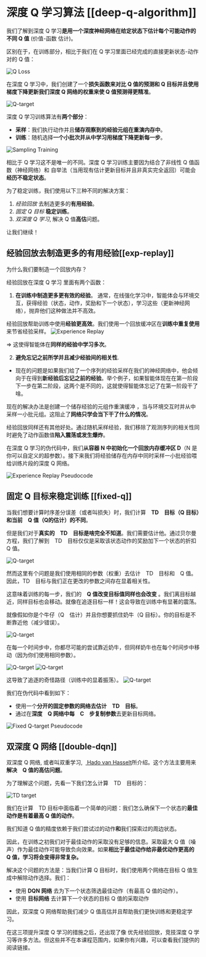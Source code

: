 # 深度 Q 学习算法 [[deep-q-algorithm]]

我们了解到深度 Q 学习**是用一个深度神经网络在给定状态下估计每个可能动作的不同 Q 值** (价值-函数 估计)。

区别在于，在训练部分，相比于我们在 Q 学习里面已经完成的直接更新状态-动作对的 Q 值：

<img src="https://huggingface.co/datasets/huggingface-deep-rl-course/course-images/resolve/main/en/unit3/q-ex-5.jpg" alt="Q Loss"/>

在深度 Q 学习中，我们创建了一个**损失函数来对比 Q 值的预测和 Q 目标并且使用梯度下降更新我们深度 Q 网络的权重来使 Q 值预测得更精准**。


<img src="https://huggingface.co/datasets/huggingface-deep-rl-course/course-images/resolve/main/en/unit4/Q-target.jpg" alt="Q-target"/>

深度 Q 学习训练算法有**两个部分**：

- **采样**：我们执行动作并且**储存观察到的经验元组在重演内存中**。
- **训练**：随机选择**一个小批次并从中学习用梯度下降更新每一步**。

<img src="https://huggingface.co/datasets/huggingface-deep-rl-course/course-images/resolve/main/en/unit4/sampling-training.jpg" alt="Sampling Training"/>

相比于 Q 学习这不是唯一的不同。深度 Q 学习训练主要因为结合了非线性 Q 值函数（神经网络）和 自举法（当用现有估计更新目标并且非真实完全返回）可能会**经历不稳定状态**。

为了稳定训练，我们使用以下三种不同的解决方案：
1. *经验回放* 去制造更多的**有用经验**。
2. *固定 Q 目标* **稳定训练**。
3. *双深度 Q 学习*, 解决 Q 值**高估**问题。

让我们继续！

## 经验回放去制造更多的有用经验[[exp-replay]]

为什么我们要制造一个回放内存？

经验回放在深度 Q 学习 里面有两个函数：

1. **在训练中制造更多更有效的经验**。
通常，在线强化学习中，智能体会与环境交互，获得经验（状态，动作，奖励和下一个状态），学习这些（更新神经网络），抛弃他们这种做法并不高效。

经验回放帮助训练中使用**经验更高效**。我们使用一个回放缓冲区在**训练中重复使用**来节省经验采样。
<img src="https://huggingface.co/datasets/huggingface-deep-rl-course/course-images/resolve/main/en/unit4/experience-replay.jpg" alt="Experience Replay"/>

⇒ 这使得智能体在**同样的经验中学习多次**。

2. **避免忘记之前所学并且减少经验间的相关性**.
- 现在的问题是如果我们给了一个序列的经验采样在我们的神经网络中，他会倾向于在得到**新经验后忘记之前的经验**。举个例子，如果智能体现在在第一阶段下一步在第二阶段，这两个是不同的，这就使得智能体忘记了在第一阶段干了啥。

现在的解决办法是创建一个储存经验的元组作重演缓冲 ，当与环境交互时并从中采样一小批元组。这阻止了**网络只学会当下干了什么的情况**。 

经验回放同样还有其他好处。通过随机采样经验，我们移除了观测序列的相关性同时避免了动作函数值**陷入震荡或发生爆炸**。

在深度 Q 学习的伪代码中，我们**从容器 N 中初始化一个回放内存缓冲区 D**（N 是你可以自定义的超参数）。接下来我们将经验储存在内存中同时采样一小批经验喂给训练片段的深度 Q 网络。

<img src="https://huggingface.co/datasets/huggingface-deep-rl-course/course-images/resolve/main/en/unit4/experience-replay-pseudocode.jpg" alt="Experience Replay Pseudocode"/>

## 固定 Q 目标来稳定训练 [[fixed-q]]

当我们想要计算时序差分误差（或者叫损失）时，我们计算　**TD　目标（Q 目标）和当前　Q 值（Q的估计）的不同**。

但是我们对于**真实的　TD　目标是啥完全不知道**。我们需要估计他。通过贝尔曼方程，我们了解到　TD　目标仅仅是采取该状态动作的奖励加下一个状态的折扣　Q 值。

<img src="https://huggingface.co/datasets/huggingface-deep-rl-course/course-images/resolve/main/en/unit4/Q-target.jpg" alt="Q-target"/>

然而这里有个问题是我们使用相同的参数（权重）去估计　TD　目标和　Q 值。因此，TD　目标与我们正在更改的参数之间存在显着相关性。

这意味着训练的每一步，我们的　**Q 值改变目标值同样也会改变** 。我们离目标越近，同样目标也会移动。就像在追逐目标一样！这会导致在训练中有显著的震荡。

就像假如你是个牛仔（Q　估计）并且你想要抓住奶牛（Q 目标）。你的目标是不断靠近他（减少错误）。

<img src="https://huggingface.co/datasets/huggingface-deep-rl-course/course-images/resolve/main/en/unit4/qtarget-1.jpg" alt="Q-target"/>

在每一个时间步中，你都尽可能的尝试靠近奶牛，但同样奶牛也在每个时间步中移动（因为你们使用相同参数）。

<img src="https://huggingface.co/datasets/huggingface-deep-rl-course/course-images/resolve/main/en/unit4/qtarget-2.jpg" alt="Q-target"/>
<img src="https://huggingface.co/datasets/huggingface-deep-rl-course/course-images/resolve/main/en/unit4/qtarget-3.jpg" alt="Q-target"/>

这导致了追逐的奇怪路径（训练中的显着振荡）。
<img src="https://huggingface.co/datasets/huggingface-deep-rl-course/course-images/resolve/main/en/unit4/qtarget-4.jpg" alt="Q-target"/>

我们在伪代码中看到如下：
- 使用一个**分开的固定参数的网络去估计　TD　目标**。
- 通过在**深度　Q 网络中每　C　步复制参数**去更新目标网络。

<img src="https://huggingface.co/datasets/huggingface-deep-rl-course/course-images/resolve/main/en/unit4/fixed-q-target-pseudocode.jpg" alt="Fixed Q-target Pseudocode"/>



## 双深度 Q 网络 [[double-dqn]]

双深度 Q 网络, 或者叫双重学习,  [ Hado van Hasselt](https://papers.nips.cc/paper/3964-double-q-learning)所介绍。这个方法主要用来**解决　Q 值的高估问题**。

为了理解这个问题，先看一下我们怎么计算　TD　目标的：

<img src="https://huggingface.co/datasets/huggingface-deep-rl-course/course-images/resolve/main/en/unit3/TD-1.jpg" alt="TD target"/>

我们在计算　TD 目标中面临着一个简单的问题：我们怎么确保下一个状态的**最佳动作是有着最高 Q 值的动作**。

我们知道 Q 值的精度依赖于我们尝试过的动作**和**我们探索过的周边状态。

因此，在训练之初我们对于最佳动作的采取没有足够的信息。采取最大 Q 值（噪声）作为最佳动作可能导致负向效果。如果**相比于最佳动作给非最优动作更高的 Q 值，学习将会变得非常复杂。**

解决这个问题的方法是：当我们计算 Q 目标时，我们使用两个网络在目标 Q 值生成中解除动作选择。我们：
- 使用 **DQN 网络** 去为下一个状态筛选最佳动作（有最高 Q 值的动作）。
- 使用 **目标网络** 去计算下一个状态的目标 Q 值的采取动作

因此，双深度 Q 网络帮助我们减少 Q 值高估并且帮助我们更快训练和更稳定学习。

在这三项提升深度 Q 学习的措施之后，还出现了像 优先经验回放，竞技深度 Q 学习等许多方法。但这些并不在本课程范围内，如果你有兴趣，可以查看我们提供的阅读链接。

